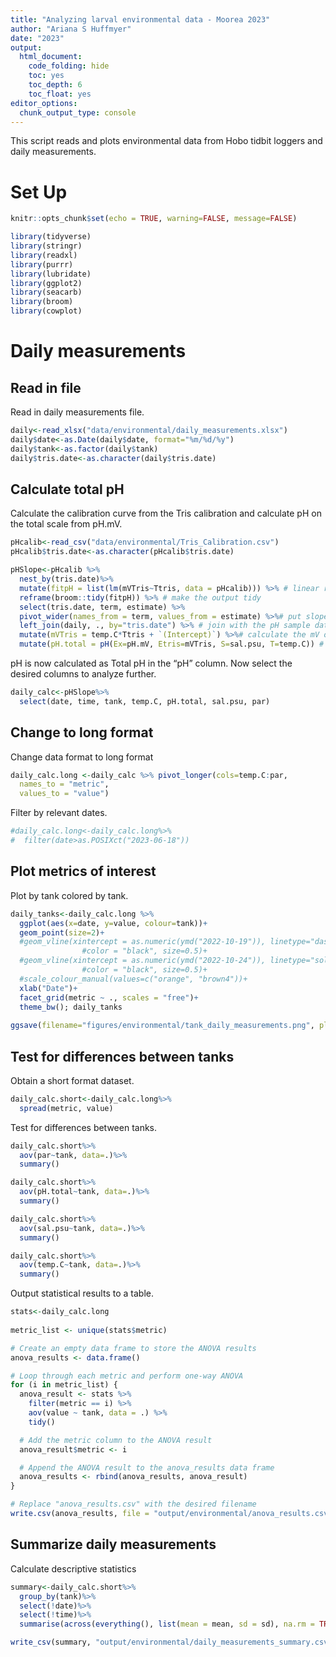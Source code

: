 ```yaml
---
title: "Analyzing larval environmental data - Moorea 2023"
author: "Ariana S Huffmyer"
date: "2023"
output: 
  html_document:
    code_folding: hide
    toc: yes
    toc_depth: 6
    toc_float: yes
editor_options: 
  chunk_output_type: console
---
```


This script reads and plots environmental data from Hobo tidbit loggers and daily measurements.  

# Set Up    

```r
knitr::opts_chunk$set(echo = TRUE, warning=FALSE, message=FALSE)
```

```r
library(tidyverse)
library(stringr)
library(readxl)
library(purrr)
library(lubridate)
library(ggplot2)
library(seacarb)
library(broom)
library(cowplot)
```

# Daily measurements  

## Read in file  

Read in daily measurements file.  

```r
daily<-read_xlsx("data/environmental/daily_measurements.xlsx")
daily$date<-as.Date(daily$date, format="%m/%d/%y")
daily$tank<-as.factor(daily$tank)
daily$tris.date<-as.character(daily$tris.date)
```

## Calculate total pH  

Calculate the calibration curve from the Tris calibration and calculate pH on the total scale from pH.mV.   
```r
pHcalib<-read_csv("data/environmental/Tris_Calibration.csv")
pHcalib$tris.date<-as.character(pHcalib$tris.date)

pHSlope<-pHcalib %>%
  nest_by(tris.date)%>%
  mutate(fitpH = list(lm(mVTris~Ttris, data = pHcalib))) %>% # linear regression of mV and temp of the tris
  reframe(broom::tidy(fitpH)) %>% # make the output tidy
  select(tris.date, term, estimate) %>%
  pivot_wider(names_from = term, values_from = estimate) %>%# put slope and intercept in their own column
  left_join(daily, ., by="tris.date") %>% # join with the pH sample data
  mutate(mVTris = temp.C*Ttris + `(Intercept)`) %>%# calculate the mV of the tris at temperature in which the pH of the tanks were measured
  mutate(pH.total = pH(Ex=pH.mV, Etris=mVTris, S=sal.psu, T=temp.C)) # calculate pH of the tanks using the pH seacarb function
```

pH is now calculated as Total pH in the "pH" column. Now select the desired columns to analyze further.  
```r
daily_calc<-pHSlope%>%
  select(date, time, tank, temp.C, pH.total, sal.psu, par)
```

## Change to long format

Change data format to long format 
```r
daily_calc.long <-daily_calc %>% pivot_longer(cols=temp.C:par,
  names_to = "metric",
  values_to = "value")
```

Filter by relevant dates. 
```r
#daily_calc.long<-daily_calc.long%>%
#  filter(date>as.POSIXct("2023-06-18"))
```

## Plot metrics of interest  

Plot by tank colored by tank.      
```r
daily_tanks<-daily_calc.long %>%
  ggplot(aes(x=date, y=value, colour=tank))+
  geom_point(size=2)+
  #geom_vline(xintercept = as.numeric(ymd("2022-10-19")), linetype="dashed", 
                #color = "black", size=0.5)+
  #geom_vline(xintercept = as.numeric(ymd("2022-10-24")), linetype="solid", 
                #color = "black", size=0.5)+
  #scale_colour_manual(values=c("orange", "brown4"))+
  xlab("Date")+
  facet_grid(metric ~ ., scales = "free")+
  theme_bw(); daily_tanks
  
ggsave(filename="figures/environmental/tank_daily_measurements.png", plot=daily_tanks, dpi=300, width=6, height=8, units="in")

```

## Test for differences between tanks  

Obtain a short format dataset.  
```r
daily_calc.short<-daily_calc.long%>%
  spread(metric, value)
```

Test for differences between tanks. 

```r
daily_calc.short%>%
  aov(par~tank, data=.)%>%
  summary()

daily_calc.short%>%
  aov(pH.total~tank, data=.)%>%
  summary()

daily_calc.short%>%
  aov(sal.psu~tank, data=.)%>%
  summary()

daily_calc.short%>%
  aov(temp.C~tank, data=.)%>%
  summary()
```

Output statistical results to a table. 
```r
stats<-daily_calc.long
  
metric_list <- unique(stats$metric)

# Create an empty data frame to store the ANOVA results
anova_results <- data.frame()

# Loop through each metric and perform one-way ANOVA
for (i in metric_list) {
  anova_result <- stats %>%
    filter(metric == i) %>%
    aov(value ~ tank, data = .) %>%
    tidy()

  # Add the metric column to the ANOVA result
  anova_result$metric <- i

  # Append the ANOVA result to the anova_results data frame
  anova_results <- rbind(anova_results, anova_result)
}

# Replace "anova_results.csv" with the desired filename
write.csv(anova_results, file = "output/environmental/anova_results.csv", row.names = FALSE)
```

## Summarize daily measurements  

Calculate descriptive statistics   
```r
summary<-daily_calc.short%>%
  group_by(tank)%>%
  select(!date)%>%
  select(!time)%>%
  summarise(across(everything(), list(mean = mean, sd = sd), na.rm = TRUE)); summary

write_csv(summary, "output/environmental/daily_measurements_summary.csv")
```
